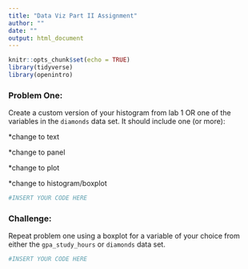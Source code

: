 ```yaml
---
title: "Data Viz Part II Assignment"
author: ""
date: ""
output: html_document
---
```


```r
knitr::opts_chunk$set(echo = TRUE)
library(tidyverse)
library(openintro)
```

### Problem One: 
Create a custom version of your histogram from lab 1 OR one of the variables in the `diamonds` data set. It should include one (or more): 

*change to text

*change to panel

*change to plot

*change to histogram/boxplot

```r
#INSERT YOUR CODE HERE
```


### Challenge:
Repeat problem one using a boxplot for a variable of your choice from either the `gpa_study_hours` or `diamonds` data set.
```r
#INSERT YOUR CODE HERE
```